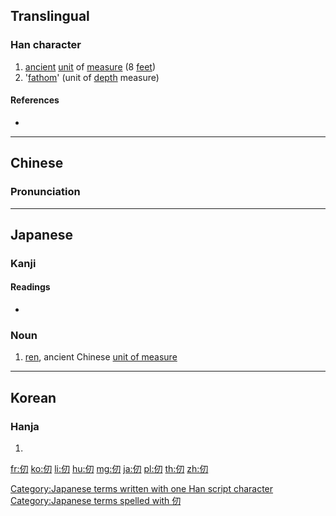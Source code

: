 {{also|仭}}
==Translingual==

===Han character===
{{Han char|rn=9|rad=人|as=03|sn=5|four=27220|canj=OSHI|ids=⿰亻刃}}

# [[ancient]] [[unit]] of [[measure]] (8 [[feet]])
# '[[fathom]]' (unit of [[depth]] measure)

====References====
* {{Han ref|kx=0093.040|dkj=00379|dj=0197.010|hdz=10115.070|uh=4EDE|ud=20190|bh=A551|bd=42321}}

----

==Chinese==
{{zh-forms}}

===Pronunciation===
{{zh-pron
|m=rèn
|c=jan6
|mc=y
|oc=y
|ma=
|cat=n
}}

----

==Japanese==

===Kanji===
{{ja-kanji|grade=|rs=人03}}

====Readings====
* {{ja-readings|on=[[じん]] (jin)|kun=[[はかる]] (hakaru)}}

===Noun===
{{ja-noun|じん}}

# [[ren]], ancient Chinese [[unit of measure]]

[[Category:Japanese terms written with one Han script character]]
[[Category:Japanese terms spelled with 仞]]

----

==Korean==

===Hanja===
{{ko-hanja|hangeul=인|rv=in|mr=in}}

# {{defn|lang=ko|sort=人03}}

[[fr:仞]]
[[ko:仞]]
[[li:仞]]
[[hu:仞]]
[[mg:仞]]
[[ja:仞]]
[[pl:仞]]
[[th:仞]]
[[zh:仞]]